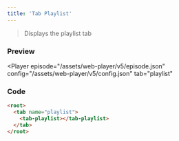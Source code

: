 ```yaml
---
title: 'Tab Playlist'
---
```



> Displays the playlist tab

### Preview

<Player
  episode="/assets/web-player/v5/episode.json"
  config="/assets/web-player/v5/config.json"
  tab="playlist"
>
  <root>
    <tab name="playlist">
      <tab-playlist></tab-playlist>
    </tab>
  </root>
</Player>

### Code

```html
<root>
  <tab name="playlist">
    <tab-playlist></tab-playlist>
  </tab>
</root>
```
